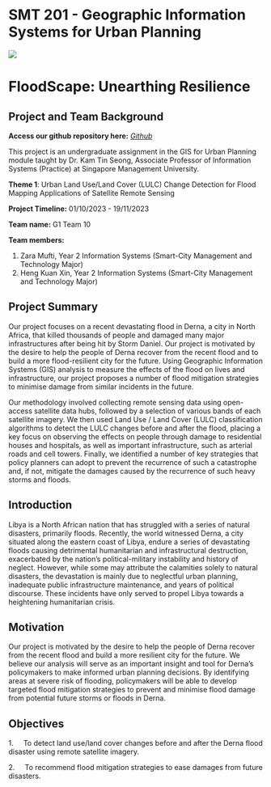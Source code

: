 # **SMT 201 - Geographic Information Systems for Urban Planning**

![](images/Overview/Picture1.png){fig-align="center"}

# FloodScape: Unearthing Resilience

## Project and Team Background

**Access our github repository here:** [*Github*](https://github.com/hengkuanxin/GISproject-Team10)

This project is an undergraduate assignment in the GIS for Urban Planning module taught by Dr. Kam Tin Seong, Associate Professor of Information Systems (Practice) at Singapore Management University.

**Theme 1**: Urban Land Use/Land Cover (LULC) Change Detection for Flood Mapping Applications of Satellite Remote Sensing

**Project Timeline:** 01/10/2023 - 19/11/2023

**Team name:** G1 Team 10

**Team members:**

1.  Zara Mufti, Year 2 Information Systems (Smart-City Management and Technology Major)
2.  Heng Kuan Xin, Year 2 Information Systems (Smart-City Management and Technology Major)

## Project Summary

Our project focuses on a recent devastating flood in Derna, a city in North Africa, that killed thousands of people and damaged many major infrastructures after being hit by Storm Daniel. Our project is motivated by the desire to help the people of Derna recover from the recent flood and to build a more flood-resilient city for the future. Using Geographic Information Systems (GIS) analysis to measure the effects of the flood on lives and infrastructure, our project proposes a number of flood mitigation strategies to minimise damage from similar incidents in the future.

Our methodology involved collecting remote sensing data using open-access satellite data hubs, followed by a selection of various bands of each satellite imagery. We then used Land Use / Land Cover (LULC) classification algorithms to detect the LULC changes before and after the flood, placing a key focus on observing the effects on people through damage to residential houses and hospitals, as well as important infrastructure, such as arterial roads and cell towers. Finally, we identified a number of key strategies that policy planners can adopt to prevent the recurrence of such a catastrophe and, if not, mitigate the damages caused by the recurrence of such heavy storms and floods.

## Introduction

Libya is a North African nation that has struggled with a series of natural disasters, primarily floods. Recently, the world witnessed Derna, a city situated along the eastern coast of Libya, endure a series of devastating floods causing detrimental humanitarian and infrastructural destruction, exacerbated by the nation's political-military instability and history of neglect. However, while some may attribute the calamities solely to natural disasters, the devastation is mainly due to neglectful urban planning, inadequate public infrastructure maintenance, and years of political discourse. These incidents have only served to propel Libya towards a heightening humanitarian crisis.

## Motivation

Our project is motivated by the desire to help the people of Derna recover from the recent flood and build a more resilient city for the future. We believe our analysis will serve as an important insight and tool for Derna's policymakers to make informed urban planning decisions. By identifying areas at severe risk of flooding, policymakers will be able to develop targeted flood mitigation strategies to prevent and minimise flood damage from potential future storms or floods in Derna.

## Objectives

1.     To detect land use/land cover changes before and after the Derna flood disaster using remote satellite imagery.

2.     To recommend flood mitigation strategies to ease damages from future disasters.
